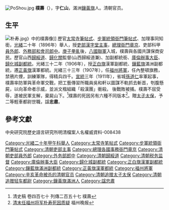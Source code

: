 [[File:PoShou.jpg|thumb]]
'''樸壽'''（{{bd|1856年||1911年}}），字'''仁山'''，滿洲[[鑲黃旗|鑲黃旗]]人。清朝官员。

==生平==
[[File:朴寿.jpg|thumb]]》中的樸壽像]]
歷官[[太常寺|太常寺]][[筆帖式|筆帖式]]、[[步軍統領衙門|步軍統領衙門]][[筆帖式|筆帖式]]、加理事同知銜，[[光緒|光緒]]二十年（1896年）舉人，授[[吏部|吏部]][[漢字堂|漢字堂]][[主事|主事]]，[[總理衙門|總理衙門]][[章京|章京]]、吏部科甲[[員外郎|員外郎]]、[[外務部|外務部]][[和會司|和會司]][[郎中|郎中]]。[[庚子拳亂|庚子拳亂]]後，[[八國聯軍|八國聯軍]]入城，樸壽與各國共謀保商安民。歷官山西[[歸綏道|歸綏道]]、[[歸化關|歸化關]]監督(山西歸綏道兼)、加副都統銜、[[庫倫辦事大臣|庫倫辦事大臣]]、[[歸化城副都統|歸化城副都統]]。光緒三十二年（1906年），授[[正白旗|正白旗]]漢軍副都統、[[鑲藍旗|鑲藍旗]]滿洲副都統，遷[[正黃旗|正黃旗]]漢軍都統。光緒三十三年（1907年），任[[福州將軍|福州將軍]]，任內整頓旗務，禁鴉片煙，訓練軍隊，得精兵四千。[[宣統|宣統]]三年（1911年），省城[[孫道仁|孫道仁]]率軍起事，樸壽率防軍與革命軍交戰，把工藝傳習所職員吳和軒以圖謀不軌抓去斬首，刳腹懸屍，以向革命者示威，並派文楷組織「殺漢團」衝殺。
後戰敗被捕。樸壽不屈受辱，遂被民軍支解，棄屍山下。<ref>清史稿 卷四百七十 列傳二百五十七 樸壽</ref>樸壽的死因另有六種不同版本<ref>[http://www.66163.com/Fujian_w/news/fzen/fzwb/20020716/GB/fzwb%5E7654%5E15%5EWb151004.htm 清末任福州将军朴寿死因质疑] {{Wayback|url=http://www.66163.com/Fujian_w/news/fzen/fzwb/20020716/GB/fzwb%5E7654%5E15%5EWb151004.htm |date=20160305022759 }}福州晚报</ref>。贈[[太子太保|太子太保]]，予二等輕車都尉世職，諡'''忠肅'''。

==參考文獻==
中央研究院歷史語言研究所明清檔案人名權威資料-008438
<div class="references-small">
<references></references>
</div>

{{DEFAULTSORT:P}}
[[Category:光緒二十年甲午科舉人|Category:光緒二十年甲午科舉人]]
[[Category:太常寺笔帖式|Category:太常寺笔帖式]]
[[Category:步軍統領衙門筆帖式|Category:步軍統領衙門筆帖式]]
[[Category:清朝吏部主事|Category:清朝吏部主事]]
[[Category:總理各國事務衙門章京|Category:總理各國事務衙門章京]]
[[Category:清朝吏部員外郎|Category:清朝吏部員外郎]]
[[Category:外务部郎中|Category:外务部郎中]]
[[Category:清朝歸綏道|Category:清朝歸綏道]]
[[Category:清朝税务监督|Category:清朝税务监督]]
[[Category:庫倫辦事大臣|Category:庫倫辦事大臣]]
[[Category:歸化城副都統|Category:歸化城副都統]]
[[Category:正白旗漢軍副都統|Category:正白旗漢軍副都統]]
[[Category:鑲藍旗滿洲副都統|Category:鑲藍旗滿洲副都統]]
[[Category:正黃旗漢軍都統|Category:正黃旗漢軍都統]]
[[Category:福州將軍|Category:福州將軍]]
[[Category:辛亥革命被杀的清朝官员|Category:辛亥革命被杀的清朝官员]]
[[Category:清朝追赠太子太保|Category:清朝追赠太子太保]]
[[Category:清朝追赠轻车都尉|Category:清朝追赠轻车都尉]]
[[Category:鑲黃旗滿洲人|Category:鑲黃旗滿洲人]]
[[Category:諡忠肅|Category:諡忠肅]]